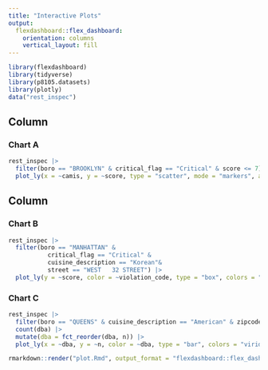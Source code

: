 ```yaml
---
title: "Interactive Plots"
output: 
  flexdashboard::flex_dashboard:
    orientation: columns
    vertical_layout: fill
---
```


```r
library(flexdashboard)
library(tidyverse)
library(p8105.datasets)
library(plotly)
data("rest_inspec")
```

Column {data-width=500}
-----------------------------------------------------------------------

### Chart A

```r
rest_inspec |> 
  filter(boro == "BROOKLYN" & critical_flag == "Critical" & score <= 7) |> 
  plot_ly(x = ~camis, y = ~score, type = "scatter", mode = "markers", alpha = 0.5)
```

Column {data-width=500}
-----------------------------------------------------------------------

### Chart B

```r
rest_inspec |> 
  filter(boro == "MANHATTAN" & 
           critical_flag == "Critical" & 
           cuisine_description == "Korean"&
           street == "WEST   32 STREET") |> 
  plot_ly(y = ~score, color = ~violation_code, type = "box", colors = "viridis")
```

### Chart C

```r
rest_inspec |> 
  filter(boro == "QUEENS" & cuisine_description == "American" & zipcode == 11101) |> 
  count(dba) |> 
  mutate(dba = fct_reorder(dba, n)) |> 
  plot_ly(x = ~dba, y = ~n, color = ~dba, type = "bar", colors = "viridis")
```

```r
rmarkdown::render("plot.Rmd", output_format = "flexdashboard::flex_dashboard")
```

